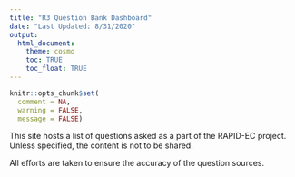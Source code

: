 ```yaml
---
title: "R3 Question Bank Dashboard"
date: "Last Updated: 8/31/2020"
output: 
  html_document:
    theme: cosmo
    toc: TRUE
    toc_float: TRUE
---
```

```r
knitr::opts_chunk$set(
  comment = NA,
  warning = FALSE,
  message = FALSE)
```

This site hosts a list of questions asked as a part of the RAPID-EC project. Unless specified, the content is not to be shared.

All efforts are taken to ensure the accuracy of the question sources.


